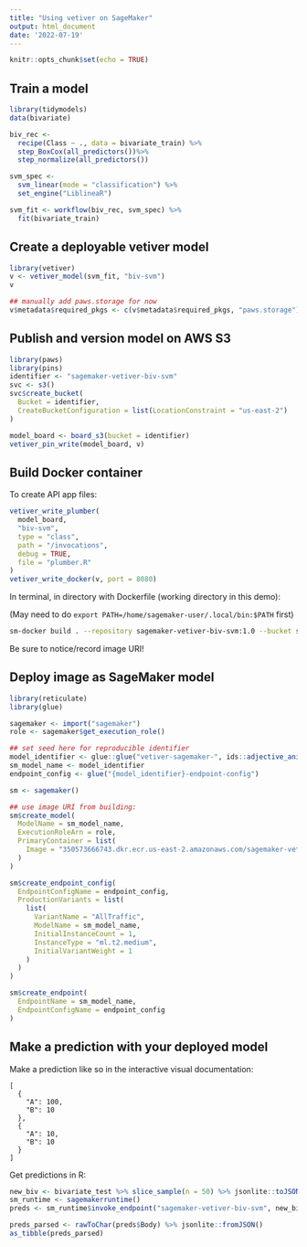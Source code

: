 ```yaml
---
title: "Using vetiver on SageMaker"
output: html_document
date: '2022-07-19'
---
```


```r
knitr::opts_chunk$set(echo = TRUE)
```

## Train a model

```r
library(tidymodels)
data(bivariate)

biv_rec <-
  recipe(Class ~ ., data = bivariate_train) %>%
  step_BoxCox(all_predictors())%>%
  step_normalize(all_predictors())

svm_spec <-
  svm_linear(mode = "classification") %>%
  set_engine("LiblineaR")

svm_fit <- workflow(biv_rec, svm_spec) %>%
  fit(bivariate_train)

```

## Create a deployable vetiver model

```r
library(vetiver)
v <- vetiver_model(svm_fit, "biv-svm")
v

## manually add paws.storage for now
v$metadata$required_pkgs <- c(v$metadata$required_pkgs, "paws.storage")
```

## Publish and version model on AWS S3

```r
library(paws)
library(pins)
identifier <- "sagemaker-vetiver-biv-svm"
svc <- s3()
svc$create_bucket(
  Bucket = identifier,
  CreateBucketConfiguration = list(LocationConstraint = "us-east-2")
)

model_board <- board_s3(bucket = identifier)
vetiver_pin_write(model_board, v)
```

## Build Docker container

To create API app files:

```r
vetiver_write_plumber(
  model_board,
  "biv-svm",
  type = "class",
  path = "/invocations",
  debug = TRUE,
  file = "plumber.R"
)
vetiver_write_docker(v, port = 8080)
```

In terminal, in directory with Dockerfile (working directory in this demo):

(May need to do `export PATH=/home/sagemaker-user/.local/bin:$PATH` first)

```bash
sm-docker build . --repository sagemaker-vetiver-biv-svm:1.0 --bucket sagemaker-vetiver-biv-svm
```

Be sure to notice/record image URI!

## Deploy image as SageMaker model

```r
library(reticulate)
library(glue)

sagemaker <- import("sagemaker")
role <- sagemaker$get_execution_role()

## set seed here for reproducible identifier
model_identifier <- glue::glue("vetiver-sagemaker-", ids::adjective_animal(style = "kebab"))
sm_model_name <- model_identifier
endpoint_config <- glue("{model_identifier}-endpoint-config")
```

```r
sm <- sagemaker()

## use image URI from building:
sm$create_model(
  ModelName = sm_model_name,
  ExecutionRoleArn = role,
  PrimaryContainer = list(
    Image = "350573666743.dkr.ecr.us-east-2.amazonaws.com/sagemaker-vetiver-biv-svm:1.0"
  )
)

sm$create_endpoint_config(
  EndpointConfigName = endpoint_config, 
  ProductionVariants = list(
    list(
      VariantName = "AllTraffic",
      ModelName = sm_model_name,
      InitialInstanceCount = 1,
      InstanceType = "ml.t2.medium",
      InitialVariantWeight = 1
    )
  )
)

sm$create_endpoint(
  EndpointName = sm_model_name, 
  EndpointConfigName = endpoint_config
)

```


## Make a prediction with your deployed model

Make a prediction like so in the interactive visual documentation:

```
[
  {
    "A": 100,
    "B": 10
  },
  {
    "A": 10,
    "B": 10
  } 
]
```

Get predictions in R:

```r
new_biv <- bivariate_test %>% slice_sample(n = 50) %>% jsonlite::toJSON()
sm_runtime <- sagemakerruntime()
preds <- sm_runtime$invoke_endpoint("sagemaker-vetiver-biv-svm", new_biv)

preds_parsed <- rawToChar(preds$Body) %>% jsonlite::fromJSON()
as_tibble(preds_parsed)
```



